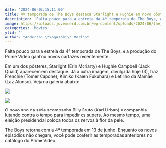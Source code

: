 ```yaml
---
date: '2024-06-03:15:11:00'
title: 4ª temporada de The Boys destaca Starlight e Hughie em novo pôster
description: 'Falta pouco para a estreia da 4ª temporada de The Boys, e a produção do Prime Video ganhou novos cartazes recentemente.'
image: https://uploads.jovemnerd.com.br/wp-content/uploads/2024/06/the_boys_4a_temporada__hzw0u0s60.jpg
categories: 'Movies'
ytid: ''
author: "Anderson \"Yagasaki\" Marlon"
---
```


Falta pouco para a estreia da 4ª temporada de The Boys, e a produção do Prime Video ganhou novos cartazes recentemente.

Em um dos pôsteres, Starlight (Erin Moriarty) e Hughie Campbell (Jack Quaid) aparecem em destaque. Já a outra imagem, divulgada hoje (3), traz Frenchie (Tomer Capone), Kimiko (Karen Fukuhara) e Letinho da Mamãe (Laz Alonso). Veja na galeria abaixo:

![](https://uploads.jovemnerd.com.br/wp-content/uploads/2024/06/snapinstaapp_447514480_424269080448258_7642513379714733012_n_1080__b43p102i6.jpg?ims=1080x1346/filters:quality(75))

![](https://uploads.jovemnerd.com.br/wp-content/uploads/2024/06/447630529_477562108059772_1246616999302485068_n__hpq2a2.jpg?ims=1080x1350/filters:quality(75))

O novo ano da série acompanha Billy Bruto (Karl Urban) e companhia lutando contra o tempo para impedir os supers. Ao mesmo tempo, uma eleição presidencial coloca todos os nervos à flor da pele.

The Boys retorna com a 4ª temporada em 13 de junho. Enquanto os novos episódios não chegam, você pode conferir as temporadas anteriores no catálogo do Prime Video.
